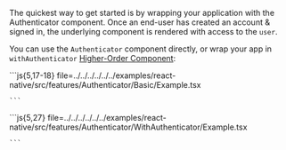 
The quickest way to get started is by wrapping your application with the Authenticator component.
Once an end-user has created an account & signed in, the underlying component is rendered with access to the `user`.

You can use the `Authenticator` component directly, or wrap your app in `withAuthenticator`
[Higher-Order Component](https://reactjs.org/docs/higher-order-components.html):

<Tabs>
  <TabItem title="Authenticator">
    ```js{5,17-18} file=../../../../../../examples/react-native/src/features/Authenticator/Basic/Example.tsx

    ```
  </TabItem>
  <TabItem title="withAuthenticator">
    ```js{5,27} file=../../../../../../examples/react-native/src/features/Authenticator/WithAuthenticator/Example.tsx

    ```
  </TabItem>
</Tabs>
